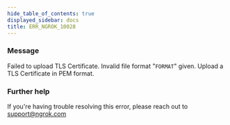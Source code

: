 ```yaml
---
hide_table_of_contents: true
displayed_sidebar: docs
title: ERR_NGROK_10028
---
```


### Message

Failed to upload TLS Certificate. Invalid file format "`FORMAT`" given. Upload a TLS Certificate in PEM format.

<ErrorDetails />

### Further help

If you're having trouble resolving this error, please reach out to [support@ngrok.com](mailto:support@ngrok.com?subject=Help%20with%20ERR_NGROK_10028)
